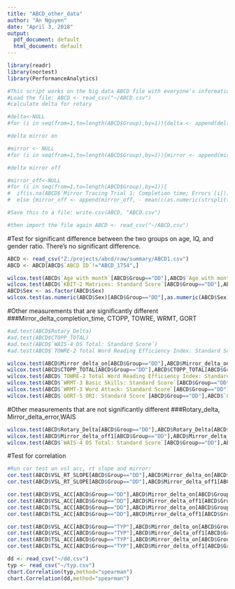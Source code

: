---
title: "ABCD_other_data"
author: "An Nguyen"
date: "April 3, 2018"
output:
  pdf_document: default
  html_document: default
---

```{r, echo=FALSE,warning=FALSE,include=FALSE}
library(readr)
library(nortest)
library(PerformanceAnalytics)

#This script works on the big data ABCD file with everyone's information on IQ, Language measurements etc.
#Load the file: ABCD <- read_csv("~/ABCD.csv")
#calculate delta for rotary

#delta<-NULL
#for (i in seq(from=1,to=length(ABCD$Group),by=1)){delta <- append(delta, - mean(c(as.numeric(strsplit(ABCD$`Rotary Pursuit Trial 1: Sec on; Sec off`[i],split=';')[[1]][[1]]),as.numeric(strsplit(ABCD$`Rotary Pursuit Trial 2: Sec on; Sec off`[i],split=';')[[1]][[1]]))) + mean(c(as.numeric(strsplit(ABCD$`Rotary Pursuit Trial 16: Sec on; Sec off`[i],split=';')[[1]][[1]]),as.numeric(strsplit(ABCD$`Rotary Pursuit Trial 15: Sec on; Sec off`[i],split=';')[[1]][[1]]))))}

#delta mirror on

#mirror <- NULL
#for (i in seq(from=1,to=length(ABCD$Group),by=1)){mirror <- append(mirror, - mean(c(as.numeric(strsplit(ABCD$`Mirror Tracing Trial 1: Completion time; Errors`[i],split=';')[[1]][[1]]),as.numeric(strsplit(ABCD$`Mirror Tracing Trial 2: Completion time; Errors`[i],split=';')[[1]][[1]]))) + mean(c(as.numeric(strsplit(ABCD$`Mirror Tracing Trial 9: Completion time; Errors`[i],split=';')[[1]][[1]]),as.numeric(strsplit(ABCD$`Mirror Tracing Trial 10: Completion time; Errors`[i],split=';')[[1]][[1]]))))}

#delta mirror off

#mirror_off<-NULL
#for (i in seq(from=1,to=length(ABCD$Group),by=1)){
#  if(is.na(ABCD$`Mirror Tracing Trial 1: Completion time; Errors`[i])){mirror_off<-append(mirror_off,0)}
#  else {mirror_off <- append(mirror_off, - mean(c(as.numeric(strsplit(ABCD$`Mirror Tracing Trial 1: Completion time; Errors`[i],split=';')[[1]][[2]]),as.numeric(strsplit(ABCD$`Mirror Tracing Trial 2: Completion time; Errors`[i],split=';')[[1]][[2]]))) + mean(c(as.numeric(strsplit(ABCD$`Mirror Tracing Trial 9: Completion time; Errors`[i],split=';')[[1]][[2]]),as.numeric(strsplit(ABCD$`Mirror Tracing Trial 10: Completion time; Errors`[i],split=';')[[1]][[2]]))))}}

#Save this to a file: write.csv(ABCD, "ABCD.csv")

#then import the file again ABCD <- read_csv("~/ABCD.csv")

```

#Test for significant difference between the two groups on age, IQ, and gender ratio. There's no significant difference.
```{r,echo=FALSE,warning=FALSE}
ABCD <- read_csv("Z:/projects/abcd/raw/summary/ABCD1.csv")
ABCD <- ABCD[ABCD$`ABCD ID`!="ABCD_1754",]

wilcox.test(ABCD$`Age with month`[ABCD$Group=="DD"],ABCD$`Age with month`[ABCD$Group=="TYP"])
wilcox.test(ABCD$`KBIT-2 Matrices: Standard Score`[ABCD$Group=="DD"],ABCD$`KBIT-2 Matrices: Standard Score`[ABCD$Group=="TYP"])
ABCD$Sex <- as.factor(ABCD$Sex)
wilcox.test(as.numeric(ABCD$Sex)[ABCD$Group=="DD"],as.numeric(ABCD$Sex)[ABCD$Group=="TYP"])

```

#Other measurements that are significantly different
###Mirror_delta_completion_time, CTOPP, TOWRE, WRMT, GORT
```{r,echo=FALSE,warning=FALSE}
#ad.test(ABCD$Rotary_Delta)
#ad.test(ABCD$CTOPP_TOTAL)
#ad.test(ABCD$`WAIS-4 DS Total: Standard Score`)
#ad.test(ABCD$`TOWRE-2 Total Word Reading Efficiency Index: Standard Score`)

wilcox.test(ABCD$Mirror_delta_on[ABCD$Group=="DD"],ABCD$Mirror_delta_on[ABCD$Group=="TYP"])
wilcox.test(ABCD$CTOPP_TOTAL[ABCD$Group=="DD"],ABCD$CTOPP_TOTAL[ABCD$Group=="TYP"])
wilcox.test(ABCD$`TOWRE-2 Total Word Reading Efficiency Index: Standard Score`[ABCD$Group=="DD"],ABCD$`TOWRE-2 Total Word Reading Efficiency Index: Standard Score`[ABCD$Group=="TYP"])
wilcox.test(ABCD$`WRMT-3 Basic Skills: Standard Score`[ABCD$Group=="DD"],ABCD$`WRMT-3 Basic Skills: Standard Score`[ABCD$Group=="TYP"])
wilcox.test(ABCD$`WRMT-3 Word Attack: Standard Score`[ABCD$Group=="DD"],ABCD$`WRMT-3 Word Attack: Standard Score`[ABCD$Group=="TYP"])
wilcox.test(ABCD$`GORT-5 ORI: Standard Score`[ABCD$Group=="DD"],ABCD$`GORT-5 ORI: Standard Score`[ABCD$Group=="TYP"])

```


#Other measurements that are not significantly different 
###Rotary_delta, Mirror_delta_error,WAIS
```{r,echo=FALSE,warning=FALSE}
wilcox.test(ABCD$Rotary_Delta[ABCD$Group=="DD"],ABCD$Rotary_Delta[ABCD$Group=="TYP"])
wilcox.test(ABCD$Mirror_delta_off1[ABCD$Group=="DD"],ABCD$Mirror_delta_off1[ABCD$Group=="TYP"])
wilcox.test(ABCD$`WAIS-4 DS Total: Standard Score`[ABCD$Group=="DD"],ABCD$`WAIS-4 DS Total: Standard Score`[ABCD$Group=="TYP"])
```


#Test for correlation
```{r, echo=FALSE,warning=FALSE}
#Run cor test on vsl acc, rt slope and mirror:
cor.test(ABCD$VSL_RT_SLOPE[ABCD$Group=="DD"],ABCD$Mirror_delta_on[ABCD$Group=="DD"],method="spearman", alternative = "greater")
cor.test(ABCD$VSL_RT_SLOPE[ABCD$Group=="DD"],ABCD$Mirror_delta_off1[ABCD$Group=="DD"],method="spearman", alternative = "less")

cor.test(ABCD$VSL_ACC[ABCD$Group=="DD"],ABCD$Mirror_delta_on[ABCD$Group=="DD"],method="spearman", alternative = "greater")
cor.test(ABCD$VSL_ACC[ABCD$Group=="DD"],ABCD$Mirror_delta_off1[ABCD$Group=="DD"],method="spearman", alternative = "less")
cor.test(ABCD$TSL_ACC[ABCD$Group=="DD"],ABCD$Mirror_delta_on[ABCD$Group=="DD"],method="spearman", alternative = "greater")
cor.test(ABCD$TSL_ACC[ABCD$Group=="DD"],ABCD$Mirror_delta_off1[ABCD$Group=="DD"],method="spearman", alternative = "less")

cor.test(ABCD$VSL_ACC[ABCD$Group=="TYP"],ABCD$Mirror_delta_on[ABCD$Group=="TYP"],method="spearman", alternative = "greater")
cor.test(ABCD$VSL_ACC[ABCD$Group=="TYP"],ABCD$Mirror_delta_off1[ABCD$Group=="TYP"],method="spearman", alternative = "less")
cor.test(ABCD$TSL_ACC[ABCD$Group=="TYP"],ABCD$Mirror_delta_on[ABCD$Group=="TYP"],method="spearman", alternative = "greater")
cor.test(ABCD$TSL_ACC[ABCD$Group=="TYP"],ABCD$Mirror_delta_off1[ABCD$Group=="TYP"],method="spearman", alternative = "less")

dd <- read_csv("~/dd.csv")
typ <- read_csv("~/typ.csv")
chart.Correlation(typ,method="spearman")
chart.Correlation(dd,method="spearman")
```
